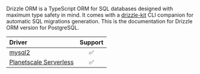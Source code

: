 Drizzle ORM is a TypeScript ORM for SQL databases designed with maximum type safety in mind. It comes with a [drizzle-kit](https://github.com/drizzle-team/drizzle-kit-mirror) CLI companion for automatic SQL migrations generation. This is the documentation for Drizzle ORM version for PostgreSQL.

| Driver | Support |
| :- | :-: |
| [mysql2](https://github.com/sidorares/node-mysql2) | ✅ |
| [Planetscale Serverless](https://github.com/planetscale/database-js) | ✅ |
